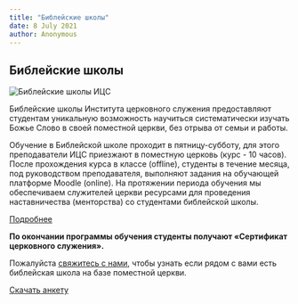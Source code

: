 ```yaml
---
title: "Библейские школы"
date: 8 July 2021
author: Anonymous
---
```


## Библейские школы

![](https://youtu.be/QOTdSAukaFA "Библейские школы ИЦС")

Библейские школы Института церковного служения предоставляют студентам уникальную возможность научиться систематически изучать Божье Слово в своей поместной церкви, без отрыва от семьи и работы.

Обучение в Библейской школе проходит в пятницу-субботу, для этого преподаватели ИЦС приезжают в поместную церковь (курс - 10 часов). После прохождения курса в классе (offline), студенты в течение месяца, под руководством преподавателя, выполняют задания на обучающей платформе Moodle (online). На протяжении периода обучения мы обеспечиваем служителей церкви ресурсами для проведения наставничества (менторства) со студентами библейской школы.

<a class="button is-info" target="_blank" href="/static/bible-schools.pdf">Подробнее</a>

**По окончании программы обучения студенты получают «Сертификат церковного служения».**

Пожалуйста <a href="/ru/contact.html">свяжитесь с нами</a>, чтобы узнать если рядом с вами есть библейская школа на базе поместной церкви.

<a class="button is-info" target="_blank" href="/static/application.pdf">Скачать анкету</a>
